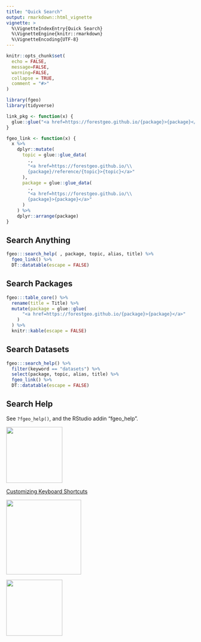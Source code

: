 ```yaml
---
title: "Quick Search"
output: rmarkdown::html_vignette
vignette: >
  %\VignetteIndexEntry{Quick Search}
  %\VignetteEngine{knitr::rmarkdown}
  %\VignetteEncoding{UTF-8}
---
```


```r
knitr::opts_chunk$set(
  echo = FALSE,
  message=FALSE, 
  warning=FALSE,
  collapse = TRUE,
  comment = "#>"
)

library(fgeo)
library(tidyverse)
```

```r
link_pkg <- function(x) {
  glue::glue("<a href=https://forestgeo.github.io/{package}>{package}</a>")
}

fgeo_link <- function(x) {
  x %>% 
    dplyr::mutate(
      topic = glue::glue_data(
        ., 
        "<a href=https://forestgeo.github.io/\\
        {package}/reference/{topic}>{topic}</a>"
      ),
      package = glue::glue_data(
        ., 
        "<a href=https://forestgeo.github.io/\\
        {package}>{package}</a>"
      )
    ) %>% 
    dplyr::arrange(package)
}
```

## Search Anything

```r
fgeo:::search_help( , package, topic, alias, title) %>%
  fgeo_link() %>% 
  DT::datatable(escape = FALSE)
```

## Search Packages

```r
fgeo:::table_core() %>% 
  rename(title = Title) %>% 
  mutate(package = glue::glue(
      "<a href=https://forestgeo.github.io/{package}>{package}</a>"
    )
  ) %>% 
  knitr::kable(escape = FALSE)
```

## Search Datasets

```r
fgeo:::search_help() %>% 
  filter(keyword == "datasets") %>% 
  select(package, topic, alias, title) %>% 
  fgeo_link() %>% 
  DT::datatable(escape = FALSE)
```

## Search Help

See `?fgeo_help()`, and the RStudio addin "fgeo_help".

<img src="https://i.imgur.com/Y4ZjT7C.png" align="center" height=150 />

[Customizing Keyboard Shortcuts](https://support.rstudio.com/hc/en-us/articles/206382178?version=1.1.453&mode=desktop)

<img src="https://i.imgur.com/Q1vvHvC.png" align="center" height=200 />

<img src="https://i.imgur.com/2poDy9U.png" align="center" height=150 />

